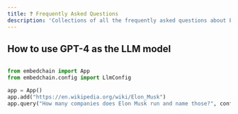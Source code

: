 ```yaml
---
title: ❓ Frequently Asked Questions
description: 'Collections of all the frequently asked questions about Embedchain'
---
```


## How to use GPT-4 as the LLM model

```python

from embedchain import App
from embedchain.config import LlmConfig

app = App()
app.add("https://en.wikipedia.org/wiki/Elon_Musk")
app.query("How many companies does Elon Musk run and name those?", config=LlmConfig(model="gpt-4))
```